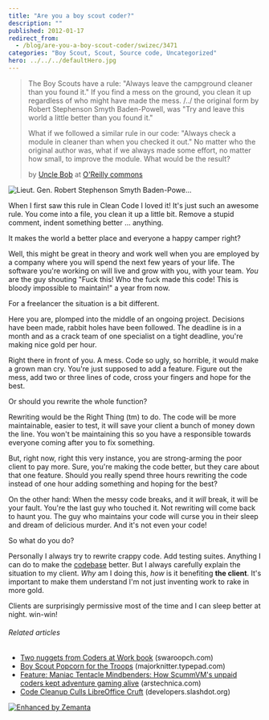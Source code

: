 ```yaml
---
title: "Are you a boy scout coder?"
description: ""
published: 2012-01-17
redirect_from:
  - /blog/are-you-a-boy-scout-coder/swizec/3471
categories: "Boy Scout, Scout, Source code, Uncategorized"
hero: ../../../defaultHero.jpg
---
```


> The Boy Scouts have a rule: "Always leave the campground cleaner than you found it." If you find a mess on the ground, you clean it up regardless of who might have made the mess. /../ the original form by Robert Stephenson Smyth Baden-Powell, was "Try and leave this world a little better than you found it."
>
> What if we followed a similar rule in our code: "Always check a module in cleaner than when you checked it out." No matter who the original author was, what if we always made some effort, no matter how small, to improve the module. What would be the result?
>
> by [Uncle Bob](http://programmer.97things.oreilly.com/wiki/index.php/Uncle_Bob "Uncle Bob") at [O'Reilly commons](http://programmer.97things.oreilly.com/wiki/index.php/The_Boy_Scout_Rule)

![Lieut. Gen. Robert Stephenson Smyth Baden-Powe...](https://swizec.com/wp-content/uploads/2012/01/Baden-Powell_family_%281917%29.jpg "Lieut. Gen. Robert Stephenson Smyth Baden-Powe...")

When I first saw this rule in Clean Code I loved it! It's just such an awesome rule. You come into a file, you clean it up a little bit. Remove a stupid comment, indent something better ... anything.

It makes the world a better place and everyone a happy camper right?

Well, this might be great in theory and work well when you are employed by a company where you will spend the next few years of your life. The software you're working on will live and grow with you, with your team. _You_ are the guy shouting "Fuck this! Who the fuck made this code! This is bloody impossible to maintain!" a year from now.

For a freelancer the situation is a bit different.

Here you are, plomped into the middle of an ongoing project. Decisions have been made, rabbit holes have been followed. The deadline is in a month and as a crack team of one specialist on a tight deadline, you're making nice gold per hour.

Right there in front of you. A mess. Code so ugly, so horrible, it would make a grown man cry. You're just supposed to add a feature. Figure out the mess, add two or three lines of code, cross your fingers and hope for the best.

Or should you rewrite the whole function?

Rewriting would be the Right Thing (tm) to do. The code will be more maintainable, easier to test, it will save your client a bunch of money down the line. You won't be maintaining this so you have a responsible towards everyone coming after you to fix something.

But, right now, right this very instance, you are strong-arming the poor client to pay more. Sure, you're making the code better, but they care about that one feature. Should you really spend three hours rewriting the code instead of one hour adding something and hoping for the best?

On the other hand: When the messy code breaks, and it _will_ break, it will be your fault. You're the last guy who touched it. Not rewriting will come back to haunt you. The guy who maintains your code will curse you in their sleep and dream of delicious murder. And it's not even your code!

So what do you do?

Personally I always try to rewrite crappy code. Add testing suites. Anything I can do to make the [codebase](http://en.wikipedia.org/wiki/Codebase "Codebase") better. But I always carefully explain the situation to my client. _Why_ am I doing this, _how_ is it benefiting **the client**. It's important to make them understand I'm not just inventing work to rake in more gold.

Clients are surprisingly permissive most of the time and I can sleep better at night. win-win!

###### Related articles

- [Two nuggets from Coders at Work book](http://www.swaroopch.com/blog/coders-at-work/) (swaroopch.com)
- [Boy Scout Popcorn for the Troops](http://majorknitter.typepad.com/major_knitter/2012/01/boy-scout-popcorn-for-the-troops.html) (majorknitter.typepad.com)
- [Feature: Maniac Tentacle Mindbenders: How ScummVM's unpaid coders kept adventure gaming alive](http://arstechnica.com/gaming/news/2012/01/maniac-tentacle-mindbenders-of-atlantis-how-scummvm-kept-adventure-gaming-alive.ars) (arstechnica.com)
- [Code Cleanup Culls LibreOffice Cruft](http://developers.slashdot.org/story/12/01/14/008236/code-cleanup-culls-libreoffice-cruft) (developers.slashdot.org)

[![Enhanced by Zemanta](https://img.zemanta.com/zemified_e.png?x-id=cd0845b8-94e0-47d9-ae15-be9f3afa1482)](http://www.zemanta.com/ "Enhanced by Zemanta")
